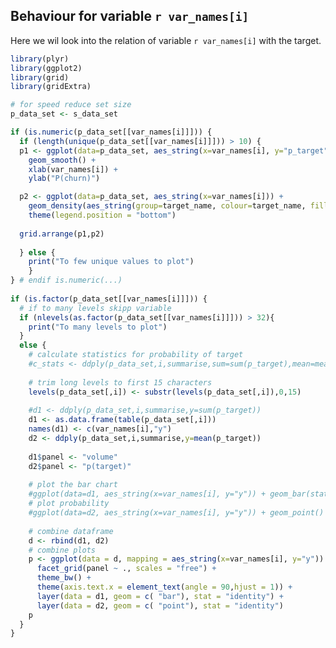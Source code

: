 Behaviour for variable `r var_names[i]`
-----------------------

Here we wil look into the relation of variable `r var_names[i]` with the target.

```r
library(plyr)
library(ggplot2)
library(grid)
library(gridExtra)

# for speed reduce set size
p_data_set <- s_data_set

if (is.numeric(p_data_set[[var_names[i]]])) {
  if (length(unique(p_data_set[[var_names[i]]])) > 10) {
  p1 <- ggplot(data=p_data_set, aes_string(x=var_names[i], y="p_target")) +
    geom_smooth() +
    xlab(var_names[i]) +
    ylab("P(churn)")

  p2 <- ggplot(data=p_data_set, aes_string(x=var_names[i])) +
    geom_density(aes_string(group=target_name, colour=target_name, fill=target_name), alpha=0.3) +
    theme(legend.position = "bottom")
  
  grid.arrange(p1,p2)
  
  } else {
    print("To few unique values to plot")
    }
} # endif is.numeric(...)
    
if (is.factor(p_data_set[[var_names[i]]])) {
  # if to many levels skipp variable
  if (nlevels(as.factor(p_data_set[[var_names[i]]])) > 32){
    print("To many levels to plot")
  } 
  else {
    # calculate statistics for probability of target
    #c_stats <- ddply(p_data_set,i,summarise,sum=sum(p_target),mean=mean(p_target),sd=sd(p_target))
    
    # trim long levels to first 15 characters
    levels(p_data_set[,i]) <- substr(levels(p_data_set[,i]),0,15)
    
    #d1 <- ddply(p_data_set,i,summarise,y=sum(p_target))
    d1 <- as.data.frame(table(p_data_set[,i]))
    names(d1) <- c(var_names[i],"y")
    d2 <- ddply(p_data_set,i,summarise,y=mean(p_target))
    
    d1$panel <- "volume"
    d2$panel <- "p(target)"
    
    # plot the bar chart
    #ggplot(data=d1, aes_string(x=var_names[i], y="y")) + geom_bar(stat = "identity") + geom_point()
    # plot probability
    #ggplot(data=d2, aes_string(x=var_names[i], y="y")) + geom_point()
    
    # combine dataframe
    d <- rbind(d1, d2)
    # combine plots
    p <- ggplot(data = d, mapping = aes_string(x=var_names[i], y="y")) + 
      facet_grid(panel ~ ., scales = "free") +
      theme_bw() + 
      theme(axis.text.x = element_text(angle = 90,hjust = 1)) +
      layer(data = d1, geom = c( "bar"), stat = "identity") +
      layer(data = d2, geom = c( "point"), stat = "identity")
    p
  }  
}
  

```

